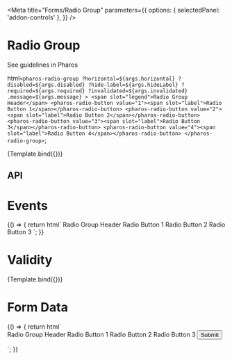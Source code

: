 

<Meta
  title="Forms/Radio Group"
  parameters={{
    options: { selectedPanel: 'addon-controls' },
  }}
/>

# Radio Group

<pharos-link href="https://www.jstor.org/pharos/components/radio-button" target="_blank">See guidelines in Pharos</pharos-link>

  html`
    <pharos-radio-group
      ?horizontal=${args.horizontal}
      ?disabled=${args.disabled}
      ?hide-label=${args.hideLabel}
      ?required=${args.required}
      ?invalidated=${args.invalidated}
      .message=${args.message}
    >
      <span slot="legend">Radio Group Header</span>
      <pharos-radio-button value="1"><span slot="label">Radio Button 1</span></pharos-radio-button>
      <pharos-radio-button value="2"><span slot="label">Radio Button 2</span></pharos-radio-button>
      <pharos-radio-button value="3"><span slot="label">Radio Button 3</span></pharos-radio-button>
      <pharos-radio-button value="4"><span slot="label">Radio Button 4</span></pharos-radio-button>
    </pharos-radio-group>
  `;

<Canvas withToolbar>
  <Story
    name="Base"
    argTypes={{
      hideLabel: { control: { type: 'boolean' }, defaultValue: false },
      horizontal: { control: { type: 'boolean' }, defaultValue: false },
    }}
  >
    {Template.bind({})}
  </Story>
</Canvas>

## API

<ArgsTable of="pharos-radio-group" />

# Events

<Canvas withToolbar>
  <Story name="Events">
    {() => {
      return html` <pharos-radio-group
        @change="${(e) => action('Change')(e.target.value)}"
        name="radio-group2"
      >
        <span slot="legend">Radio Group Header</span>
        <pharos-radio-button value="1"
          ><span slot="label">Radio Button 1</span></pharos-radio-button
        >
        <pharos-radio-button value="2" checked
          ><span slot="label">Radio Button 2</span></pharos-radio-button
        >
        <pharos-radio-button value="3"
          ><span slot="label">Radio Button 3</span></pharos-radio-button
        >
      </pharos-radio-group>`;
    }}
  </Story>
</Canvas>

# Validity

<Canvas withToolbar>
  <Story
    name="Validity"
    argTypes={{
      invalidated: { control: { type: 'boolean' }, defaultValue: true },
      required: { control: { type: 'boolean' }, defaultValue: true },
      message: {
        control: { type: 'text' },
        defaultValue: 'This field is required, please make a selection',
      },
    }}
  >
    {Template.bind({})}
  </Story>
</Canvas>

# Form Data

<Canvas withToolbar>
  <Story name="Form Data">
    {() => {
      return html`
        <form name="my-form" action="https://httpbin.org/post" method="POST">
          <pharos-radio-group
            @change="${(e) => action('Change')(e.target.value)}"
            name="radio-group4"
            required
          >
            <span slot="legend">Radio Group Header</span>
            <pharos-radio-button value="1"
              ><span slot="label">Radio Button 1</span></pharos-radio-button
            >
            <pharos-radio-button value="2"
              ><span slot="label">Radio Button 2</span></pharos-radio-button
            >
            <pharos-radio-button value="3"
              ><span slot="label">Radio Button 3</span></pharos-radio-button
            >
          </pharos-radio-group>
          <input
            type="submit"
            value="Submit"
            @click="${(e) => {
              e.preventDefault();
              const form = document.querySelector('form[name="my-form"]');
              const formData = createFormData(form);
              const xhr = new XMLHttpRequest();
              xhr.open('POST', 'https://httpbin.org/post', true);
              xhr.onload = function () {
                const response = JSON.parse(this.responseText);
                action('FormData')(JSON.stringify(response.form));
              };
              xhr.send(formData);
            }}"
          />
        </form>
      `;
    }}
  </Story>
</Canvas>
